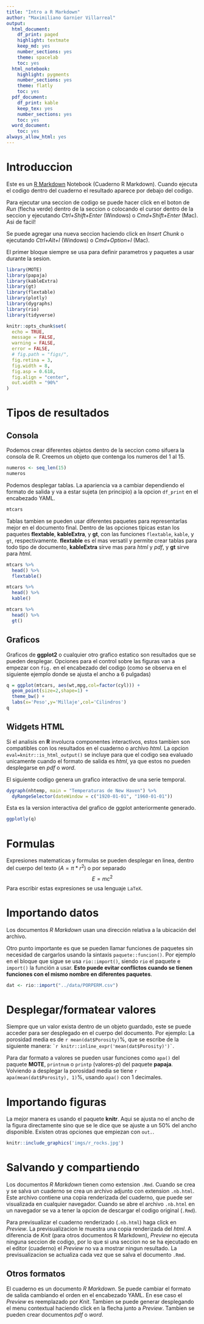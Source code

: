 ```yaml
---
title: "Intro a R Markdown"
author: "Maximiliano Garnier Villarreal"
output:
  html_document:
    df_print: paged
    highlight: textmate
    keep_md: yes
    number_sections: yes
    theme: spacelab
    toc: yes
  html_notebook:
    highlight: pygments
    number_sections: yes
    theme: flatly
    toc: yes
  pdf_document:
    df_print: kable
    keep_tex: yes
    number_sections: yes
    toc: yes
  word_document:
    toc: yes
always_allow_html: yes
---
```


# Introduccion

Este es un [R Markdown](http://rmarkdown.rstudio.com) Notebook (Cuaderno R Markdown). Cuando ejecuta el codigo dentro del cuaderno el resultado aparece por debajo del codigo.

Para ejecutar una seccion de codigo se puede hacer click en el boton de *Run* (flecha verde) dentro de la seccion o colocando el cursor dentro de la seccion y ejecutando *Ctrl+Shift+Enter* (Windows) o *Cmd+Shift+Enter* (Mac). Asi de facil!

Se puede agregar una nueva seccion haciendo click en *Insert Chunk* o ejecutando *Ctrl+Alt+I* (Windows) o *Cmd+Option+I* (Mac).

El primer bloque siempre se usa para definir parametros y paquetes a usar durante la sesion.

```r
library(MOTE)
library(papaja)
library(kableExtra)
library(gt)
library(flextable)
library(plotly)
library(dygraphs)
library(rio)
library(tidyverse)

knitr::opts_chunk$set(
  echo = TRUE,
  message = FALSE,
  warning = FALSE,
  error = FALSE,
  # fig.path = "figs/",
  fig.retina = 3,
  fig.width = 8,
  fig.asp = 0.618,
  fig.align = "center",
  out.width = "90%"
)

```

# Tipos de resultados

## Consola

Podemos crear diferentes objetos dentro de la seccion como sifuera la consola de R. Creemos un objeto que contenga los numeros del 1 al 15.

```r
numeros <- seq_len(15)
numeros
```

Podemos desplegar tablas. La apariencia va a cambiar dependiendo el formato de salida y va a estar sujeta (en principio) a la opcion `df_print` en el encabezado YAML.

```r
mtcars
```

Tablas tambien se pueden usar diferentes paquetes para representarlas mejor en el documento final. Dentro de las opciones tipicas estan los paquetes **flextable**, **kableExtra**, y **gt**, con las funciones `flextable`, `kable`, y `gt`, respectivamente. **flextable** es el mas versatil y permite crear tablas para todo tipo de documento, **kableExtra** sirve mas para *html* y *pdf*, y **gt** sirve para *html*.

```r
mtcars %>% 
  head() %>% 
  flextable()
```

```r
mtcars %>% 
  head() %>% 
  kable()
```

```r
mtcars %>% 
  head() %>% 
  gt()
```

## Graficos

Graficos de **ggplot2** o cualquier otro grafico estatico son resultados que se pueden desplegar. Opciones para el control sobre las figuras van a empezar con `fig.` en el encabezado del codigo (como se observa en el siguiente ejemplo donde se ajusta el ancho a 6 pulgadas)

```r
q = ggplot(mtcars, aes(wt,mpg,col=factor(cyl))) + 
  geom_point(size=2,shape=1) + 
  theme_bw() + 
  labs(x='Peso',y='Millaje',col='Cilindros')
q
```

## Widgets HTML

Si el analisis en **R** involucra componentes interactivos, estos tambien son compatibles con los resultados en el cuaderno o archivo *html*. La opcion `eval=knitr::is_html_output()` se incluye para que el codigo sea evaluado unicamente cuando el formato de salida es *html*, ya que estos no pueden desplegarse en *pdf* o *word*.

El siguiente codigo genera un grafico interactivo de una serie temporal.

```r
dygraph(nhtemp, main = "Temperaturas de New Haven") %>% 
  dyRangeSelector(dateWindow = c("1920-01-01", "1960-01-01"))
```

Esta es la version interactiva del grafico de ggplot anteriormente generado.

```r
ggplotly(q)
```

# Formulas

Expresiones matematicas y formulas se pueden desplegar en linea, dentro del cuerpo del texto ($A = \pi*r^{2}$) o por separado $$E = mc^{2}$$ Para escribir estas expresiones se usa lenguaje `LaTeX`.

# Importando datos

Los documentos *R Markdown* usan una dirección relativa a la ubicación del archivo.

Otro punto importante es que se pueden llamar funciones de paquetes sin necesidad de cargarlos usando la sintaxis `paquete::funcion()`. Por ejemplo en el bloque que sigue se usa `rio::import()`, siendo `rio` el paquete e `import()` la función a usar. **Esto puede evitar conflictos cuando se tienen funciones con el mismo nombre en diferentes paquetes**.

```r
dat <- rio::import("../data/PORPERM.csv")
```

# Desplegar/formatear valores

Siempre que un valor exista dentro de un objeto guardado, este se puede acceder para ser desplegado en el cuerpo del documento. Por ejemplo: La porosidad media es de `r mean(dat$Porosity)`%, que se escribe de la siguiente manera: `` `r knitr::inline_expr('mean(dat$Porosity)')` ``.

Para dar formato a valores se pueden usar funciones como `apa()` del paquete **MOTE**, `printnum` o `printp` (valores-*p*) del paquete **papaja**. Volviendo a desplegar la porosidad media se tiene `r apa(mean(dat$Porosity), 1)`%, usando `apa()` con 1 decimales.

# Importando figuras

La mejor manera es usando el paquete **knitr**. Aqui se ajusta no el ancho de la figura directamente sino que se le dice que se ajuste a un 50% del ancho disponible. Existen otras opciones que empiezan con `out.`.

```r
knitr::include_graphics('imgs/r_rocks.jpg')
```

# Salvando y compartiendo

Los documentos *R Markdown* tienen como extension `.Rmd`. Cuando se crea y se salva un cuaderno se crea un archivo adjunto con extension `.nb.html`. Este archivo contiene una copia renderizada del cuaderno, que puede ser visualizada en cualquier navegador. Cuando se abre el archivo `.nb.html` en un navegador se va a tener la opcion de descargar el codigo original (`.Rmd`).

Para previsualizar el cuaderno renderizado (`.nb.html`) haga click en *Preview*. La previsualizacion le muestra una copia renderizada del *html*. A diferencia de *Knit* (para otros documentos R Markdown), *Preview* no ejecuta ninguna seccion de codigo, por lo que si una seccion no se ha ejecutado en el editor (cuaderno) el *Preview* no va a mostrar ningun resultado. La previsualizacion se actualiza cada vez que se salva el documento `.Rmd`.

## Otros formatos

El cuaderno es un documento *R Markdown*. Se puede cambiar el formato de salida cambiando el orden en el encabezado YAML. En ese caso el *Preview* es reemplazado por *Knit*. Tambien se puede generar desplegando el menu contextual haciendo click en la flecha junto a *Preview*. Tambien se pueden crear documentos *pdf* o *word*.
